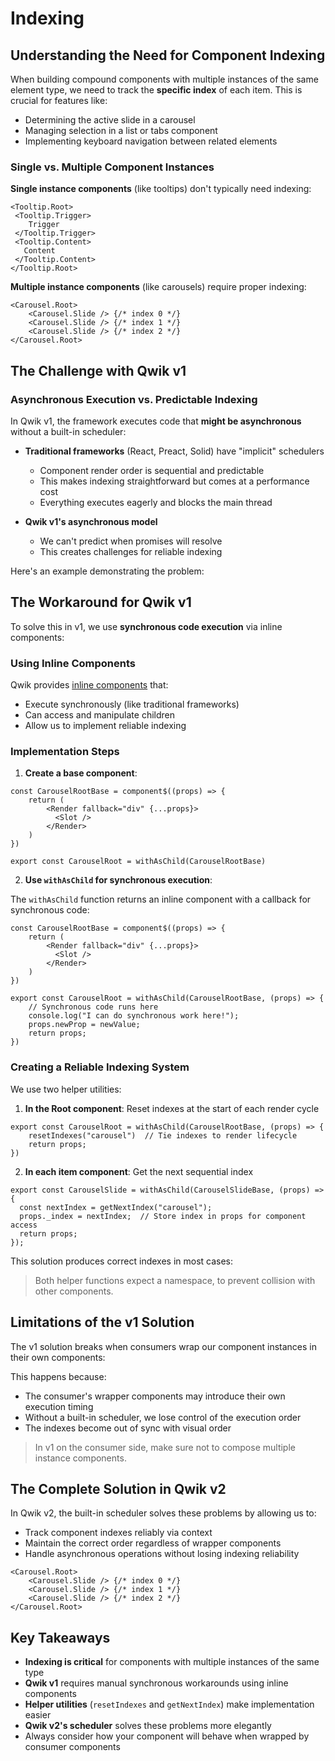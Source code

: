 # Indexing

## Understanding the Need for Component Indexing

When building compound components with multiple instances of the same element type, we need to track the **specific index** of each item. This is crucial for features like:

- Determining the active slide in a carousel
- Managing selection in a list or tabs component
- Implementing keyboard navigation between related elements

### Single vs. Multiple Component Instances

**Single instance components** (like tooltips) don't typically need indexing:

```tsx
<Tooltip.Root>
 <Tooltip.Trigger>
    Trigger
 </Tooltip.Trigger>
 <Tooltip.Content>
   Content
 </Tooltip.Content>
</Tooltip.Root>
```

**Multiple instance components** (like carousels) require proper indexing:

```tsx
<Carousel.Root>
    <Carousel.Slide /> {/* index 0 */}
    <Carousel.Slide /> {/* index 1 */}
    <Carousel.Slide /> {/* index 2 */}
</Carousel.Root>
```

## The Challenge with Qwik v1

### Asynchronous Execution vs. Predictable Indexing

In Qwik v1, the framework executes code that **might be asynchronous** without a built-in scheduler:

- **Traditional frameworks** (React, Preact, Solid) have "implicit" schedulers
  - Component render order is sequential and predictable
  - This makes indexing straightforward but comes at a performance cost
  - Everything executes eagerly and blocks the main thread

- **Qwik v1's asynchronous model**
  - We can't predict when promises will resolve
  - This creates challenges for reliable indexing

Here's an example demonstrating the problem:

<Showcase name="the-problem" />

## The Workaround for Qwik v1

To solve this in v1, we use **synchronous code execution** via inline components:

### Using Inline Components

Qwik provides [inline components](https://qwik.dev/docs/components/overview/#inline-components) that:
- Execute synchronously (like traditional frameworks)
- Can access and manipulate children
- Allow us to implement reliable indexing

### Implementation Steps

1. **Create a base component**:

```tsx
const CarouselRootBase = component$((props) => {
    return (
        <Render fallback="div" {...props}>
          <Slot />
        </Render>
    )
})

export const CarouselRoot = withAsChild(CarouselRootBase)
```

2. **Use `withAsChild` for synchronous execution**:

The `withAsChild` function returns an inline component with a callback for synchronous code:

```tsx
const CarouselRootBase = component$((props) => {
    return (
        <Render fallback="div" {...props}>
          <Slot />
        </Render>
    )
})

export const CarouselRoot = withAsChild(CarouselRootBase, (props) => {
    // Synchronous code runs here
    console.log("I can do synchronous work here!");
    props.newProp = newValue;
    return props;
})
```

### Creating a Reliable Indexing System

We use two helper utilities:

1. **In the Root component**: Reset indexes at the start of each render cycle

```tsx
export const CarouselRoot = withAsChild(CarouselRootBase, (props) => {
    resetIndexes("carousel")  // Tie indexes to render lifecycle
    return props;
})
```

2. **In each item component**: Get the next sequential index

```tsx
export const CarouselSlide = withAsChild(CarouselSlideBase, (props) => {
  const nextIndex = getNextIndex("carousel");
  props._index = nextIndex;  // Store index in props for component access
  return props;
});
```

This solution produces correct indexes in most cases:

<Showcase name="the-fix" />

> Both helper functions expect a namespace, to prevent collision with other components.

## Limitations of the v1 Solution

The v1 solution breaks when consumers wrap our component instances in their own components:

<Showcase name="wrapped" />

This happens because:
- The consumer's wrapper components may introduce their own execution timing
- Without a built-in scheduler, we lose control of the execution order
- The indexes become out of sync with visual order

> In v1 on the consumer side, make sure not to compose multiple instance components.

## The Complete Solution in Qwik v2

In Qwik v2, the built-in scheduler solves these problems by allowing us to:
- Track component indexes reliably via context
- Maintain the correct order regardless of wrapper components
- Handle asynchronous operations without losing indexing reliability

```tsx
<Carousel.Root>
    <Carousel.Slide /> {/* index 0 */}
    <Carousel.Slide /> {/* index 1 */}
    <Carousel.Slide /> {/* index 2 */}
</Carousel.Root>
```

## Key Takeaways

- **Indexing is critical** for components with multiple instances of the same type
- **Qwik v1** requires manual synchronous workarounds using inline components
- **Helper utilities** (`resetIndexes` and `getNextIndex`) make implementation easier
- **Qwik v2's scheduler** solves these problems more elegantly
- Always consider how your component will behave when wrapped by consumer components